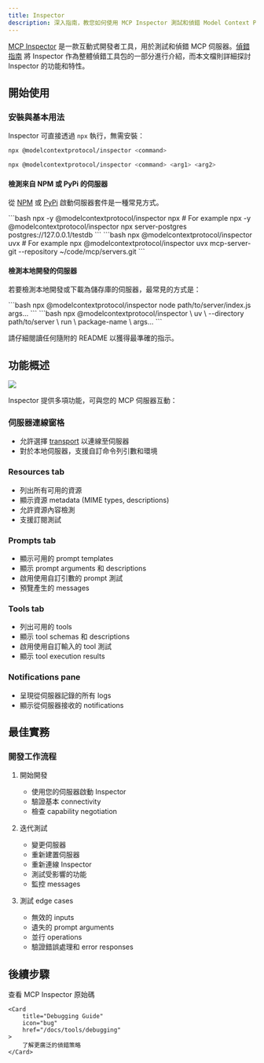 ```yaml
---
title: Inspector
description: 深入指南，教您如何使用 MCP Inspector 測試和偵錯 Model Context Protocol 伺服器
---
```


[MCP Inspector](https://github.com/modelcontextprotocol/inspector) 是一款互動式開發者工具，用於測試和偵錯 MCP 伺服器。[偵錯指南](/docs/tools/debugging) 將 Inspector 作為整體偵錯工具包的一部分進行介紹，而本文檔則詳細探討 Inspector 的功能和特性。

## 開始使用

### 安裝與基本用法

Inspector 可直接透過 `npx` 執行，無需安裝：


```bash
npx @modelcontextprotocol/inspector <command>
```

```bash
npx @modelcontextprotocol/inspector <command> <arg1> <arg2>
```

#### 檢測來自 NPM 或 PyPi 的伺服器

從 [NPM](https://npmjs.com) 或 [PyPi](https://pypi.com) 啟動伺服器套件是一種常見方式。

<Tabs>

  <Tab title="NPM package">
  ```bash
  npx -y @modelcontextprotocol/inspector npx <package-name> <args>
  # For example
  npx -y @modelcontextprotocol/inspector npx server-postgres postgres://127.0.0.1/testdb
  ```
  </Tab>

  <Tab title="PyPi package">
  ```bash
  npx @modelcontextprotocol/inspector uvx <package-name> <args>
  # For example
  npx @modelcontextprotocol/inspector uvx mcp-server-git --repository ~/code/mcp/servers.git
  ```
  </Tab>
</Tabs>

#### 檢測本地開發的伺服器

若要檢測本地開發或下載為儲存庫的伺服器，最常見的方式是：

<Tabs>
  <Tab title="TypeScript">
  ```bash
  npx @modelcontextprotocol/inspector node path/to/server/index.js args...
  ```
  </Tab>
  <Tab title="Python">
  ```bash
  npx @modelcontextprotocol/inspector \
    uv \
    --directory path/to/server \
    run \
    package-name \
    args...
  ```
  </Tab>
</Tabs>

請仔細閱讀任何隨附的 README 以獲得最準確的指示。

## 功能概述

<Frame caption="MCP Inspector 介面">
  <img src="/images/mcp-inspector.png" />
</Frame>

Inspector 提供多項功能，可與您的 MCP 伺服器互動：

### 伺服器連線窗格
- 允許選擇 [transport](/docs/concepts/transports) 以連線至伺服器
- 對於本地伺服器，支援自訂命令列引數和環境

### Resources tab
- 列出所有可用的資源
- 顯示資源 metadata (MIME types, descriptions)
- 允許資源內容檢測
- 支援訂閱測試

### Prompts tab
- 顯示可用的 prompt templates
- 顯示 prompt arguments 和 descriptions
- 啟用使用自訂引數的 prompt 測試
- 預覽產生的 messages

### Tools tab
- 列出可用的 tools
- 顯示 tool schemas 和 descriptions
- 啟用使用自訂輸入的 tool 測試
- 顯示 tool execution results

### Notifications pane
- 呈現從伺服器記錄的所有 logs
- 顯示從伺服器接收的 notifications

## 最佳實務

### 開發工作流程

1. 開始開發
   - 使用您的伺服器啟動 Inspector
   - 驗證基本 connectivity
   - 檢查 capability negotiation

2. 迭代測試
   - 變更伺服器
   - 重新建置伺服器
   - 重新連線 Inspector
   - 測試受影響的功能
   - 監控 messages

3. 測試 edge cases
   - 無效的 inputs
   - 遺失的 prompt arguments
   - 並行 operations
   - 驗證錯誤處理和 error responses

## 後續步驟

<CardGroup cols={2}>
    <Card
        title="Inspector Repository"
        icon="github"
        href="https://github.com/modelcontextprotocol/inspector"
    >
        查看 MCP Inspector 原始碼
    </Card>

    <Card
        title="Debugging Guide"
        icon="bug"
        href="/docs/tools/debugging"
    >
        了解更廣泛的偵錯策略
    </Card>
</CardGroup>
